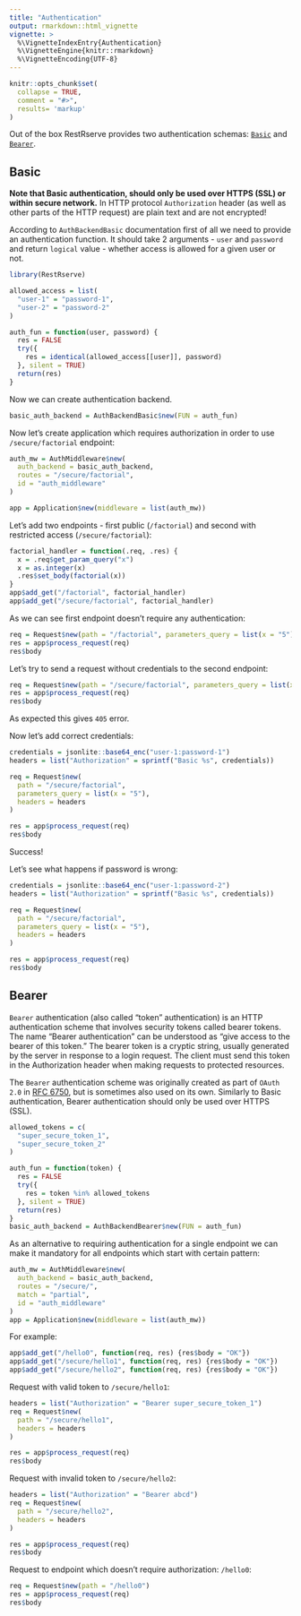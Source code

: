 ```yaml
---
title: "Authentication"
output: rmarkdown::html_vignette
vignette: >
  %\VignetteIndexEntry{Authentication}
  %\VignetteEngine{knitr::rmarkdown}
  %\VignetteEncoding{UTF-8}
---
```


```r
knitr::opts_chunk$set(
  collapse = TRUE,
  comment = "#>", 
  results= 'markup'
)
```

Out of the box RestRserve provides two authentication schemas: [`Basic`](https://swagger.io/docs/specification/authentication/basic-authentication/) and [`Bearer`](https://swagger.io/docs/specification/authentication/bearer-authentication/).

## Basic

**Note that Basic authentication, should only be used over HTTPS (SSL) or within secure network.** In HTTP protocol `Authorization` header (as well as other parts of the HTTP request) are plain text and are not encrypted!

According to `AuthBackendBasic` documentation first of all we need to provide an authentication function. It should take 2 arguments - `user` and `password` and return `logical` value - whether access is allowed for a given user  or not.
```r
library(RestRserve)

allowed_access = list(
  "user-1" = "password-1",
  "user-2" = "password-2"
)

auth_fun = function(user, password) {
  res = FALSE
  try({
    res = identical(allowed_access[[user]], password)
  }, silent = TRUE)
  return(res)
}
```

Now we can create authentication backend.

```r
basic_auth_backend = AuthBackendBasic$new(FUN = auth_fun)
```

Now let's create application which requires authorization in order to use `/secure/factorial` endpoint:
```r

auth_mw = AuthMiddleware$new(
  auth_backend = basic_auth_backend, 
  routes = "/secure/factorial", 
  id = "auth_middleware"
)

app = Application$new(middleware = list(auth_mw))
```
Let's add two endpoints - first public (`/factorial`) and second with restricted access (`/secure/factorial`):
```r
factorial_handler = function(.req, .res) {
  x = .req$get_param_query("x")
  x = as.integer(x)
  .res$set_body(factorial(x))
}
app$add_get("/factorial", factorial_handler)
app$add_get("/secure/factorial", factorial_handler)
```

As we can see first endpoint doesn't require any authentication:
```r
req = Request$new(path = "/factorial", parameters_query = list(x = "5"))
res = app$process_request(req)
res$body
```

Let's try to send a request without credentials to the second endpoint:
```r
req = Request$new(path = "/secure/factorial", parameters_query = list(x = "5"))
res = app$process_request(req)
res$body
```
As expected this gives `405` error.

Now let's add correct credentials:
```r
credentials = jsonlite::base64_enc("user-1:password-1")
headers = list("Authorization" = sprintf("Basic %s", credentials))

req = Request$new(
  path = "/secure/factorial", 
  parameters_query = list(x = "5"), 
  headers = headers
)

res = app$process_request(req)
res$body
```
Success!

Let's see what happens if password is wrong:
```r
credentials = jsonlite::base64_enc("user-1:password-2")
headers = list("Authorization" = sprintf("Basic %s", credentials))

req = Request$new(
  path = "/secure/factorial", 
  parameters_query = list(x = "5"), 
  headers = headers
)

res = app$process_request(req)
res$body
```

## Bearer

`Bearer` authentication (also called "token" authentication) is an HTTP authentication scheme that involves security tokens called bearer tokens. The name "Bearer authentication" can be understood as "give access to the bearer of this token." The bearer token is a cryptic string, usually generated by the server in response to a login request. The client must send this token in the Authorization header when making requests to protected resources.

The `Bearer` authentication scheme was originally created as part of `OAuth 2.0` in [RFC 6750](https://datatracker.ietf.org/doc/html/rfc6750), but is sometimes also used on its own. Similarly to Basic authentication, Bearer authentication should only be used over HTTPS (SSL).


```r


allowed_tokens = c(
  "super_secure_token_1",
  "super_secure_token_2"
)

auth_fun = function(token) {
  res = FALSE
  try({
    res = token %in% allowed_tokens
  }, silent = TRUE)
  return(res)
}
basic_auth_backend = AuthBackendBearer$new(FUN = auth_fun)

```

As an alternative to requiring authentication for a single endpoint we can make it mandatory for all endpoints which start with certain pattern:
```r
auth_mw = AuthMiddleware$new(
  auth_backend = basic_auth_backend, 
  routes = "/secure/", 
  match = "partial",
  id = "auth_middleware"
)
app = Application$new(middleware = list(auth_mw))
```

For example:

```r
app$add_get("/hello0", function(req, res) {res$body = "OK"})
app$add_get("/secure/hello1", function(req, res) {res$body = "OK"})
app$add_get("/secure/hello2", function(req, res) {res$body = "OK"})
```

Request with valid token to `/secure/hello1`:
```r
headers = list("Authorization" = "Bearer super_secure_token_1")
req = Request$new(
  path = "/secure/hello1", 
  headers = headers
)

res = app$process_request(req)
res$body
```
Request with invalid token to `/secure/hello2`:
```r
headers = list("Authorization" = "Bearer abcd")
req = Request$new(
  path = "/secure/hello2", 
  headers = headers
)

res = app$process_request(req)
res$body
```
Request to endpoint which doesn't require authorization: `/hello0`:
```r
req = Request$new(path = "/hello0")
res = app$process_request(req)
res$body
```
